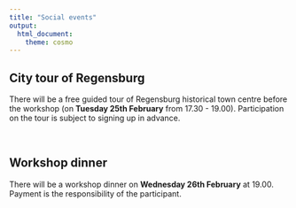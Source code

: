 ```yaml
---
title: "Social events"
output:
  html_document:
    theme: cosmo
---
```


<!-- <style type="text/css"> -->

<!-- body { -->

<!--  background-image: url("coming_soon.jpg"); -->

<!--  background-position: center top; -->

<!--  background-size: 100% auto; -->

<!-- } -->

<!-- </style>  -->

```{=html}
<style type="text/css">
h1.title {
  font-size: 36px;
  color: DarkRed;
  text-align: center;
}
</style>
```
<!-- ![](images/coming_soon3.gif){width=100%} -->

## City tour of Regensburg

There will be a free guided tour of Regensburg historical town centre before the workshop (on **Tuesday 25th February** from 17.30 - 19.00). Participation on the tour is subject to signing up in advance.


<br>

## Workshop dinner

There will be a workshop dinner on **Wednesday 26th February** at 19.00. Payment is the responsibility of the participant.
